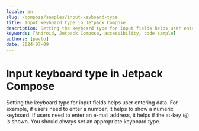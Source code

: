 ```yaml
---
locale: en
slug: /compose/samples/input-keyboard-type
title: Input keyboard type in Jetpack Compose
description: Setting the keyboard type for input fields helps user entering data.
keywords: [Android, Jetpack Compose, accessibility, code sample]
authors: [pavlo]
date: 2024-07-09
---
```


# Input keyboard type in Jetpack Compose

Setting the keyboard type for input fields helps user entering data. For example, if users need to enter a number, it helps to show a numeric keyboard. If users need to enter an e-mail address, it helps if the at-key (`@`) is shown. You should always set an appropriate keyboard type.

<CodeSample id="input-keyboard-type" platform="compose" locale="en"/>
